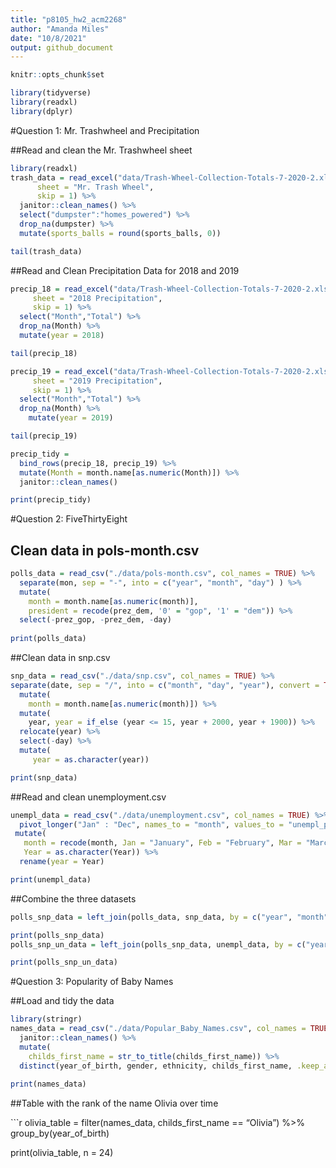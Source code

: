 ```yaml
---
title: "p8105_hw2_acm2268"
author: "Amanda Miles"
date: "10/8/2021"
output: github_document
---
```


```r
knitr::opts_chunk$set

library(tidyverse)
library(readxl)
library(dplyr)
```

#Question 1: Mr. Trashwheel and Precipitation

##Read and clean the Mr. Trashwheel sheet

```r

library(readxl)
trash_data = read_excel("data/Trash-Wheel-Collection-Totals-7-2020-2.xlsx",
      sheet = "Mr. Trash Wheel",
      skip = 1) %>%
  janitor::clean_names() %>%
  select("dumpster":"homes_powered") %>%
  drop_na(dumpster) %>%
  mutate(sports_balls = round(sports_balls, 0))

tail(trash_data)
```

##Read and Clean Precipitation Data for 2018 and 2019

```r
precip_18 = read_excel("data/Trash-Wheel-Collection-Totals-7-2020-2.xlsx",
     sheet = "2018 Precipitation",
     skip = 1) %>%
  select("Month","Total") %>%
  drop_na(Month) %>%
  mutate(year = 2018)

tail(precip_18)

precip_19 = read_excel("data/Trash-Wheel-Collection-Totals-7-2020-2.xlsx",
     sheet = "2019 Precipitation",
     skip = 1) %>%
  select("Month","Total") %>%
  drop_na(Month) %>%
    mutate(year = 2019)

tail(precip_19)

```

```r
precip_tidy = 
  bind_rows(precip_18, precip_19) %>%
  mutate(Month = month.name[as.numeric(Month)]) %>%
  janitor::clean_names()

print(precip_tidy)
```

#Question 2: FiveThirtyEight

## Clean data in pols-month.csv

```r

polls_data = read_csv("./data/pols-month.csv", col_names = TRUE) %>%
  separate(mon, sep = "-", into = c("year", "month", "day") ) %>%
  mutate(
    month = month.name[as.numeric(month)],
    president = recode(prez_dem, '0' = "gop", '1' = "dem")) %>%
  select(-prez_gop, -prez_dem, -day)
         
print(polls_data)
```

##Clean data in snp.csv

```r

snp_data = read_csv("./data/snp.csv", col_names = TRUE) %>%
separate(date, sep = "/", into = c("month", "day", "year"), convert = TRUE ) %>%
  mutate(
    month = month.name[as.numeric(month)]) %>%
  mutate(
    year, year = if_else (year <= 15, year + 2000, year + 1900)) %>%
  relocate(year) %>%
  select(-day) %>%
  mutate(
     year = as.character(year))

print(snp_data)
```

##Read and clean unemployment.csv

```r
unempl_data = read_csv("./data/unemployment.csv", col_names = TRUE) %>%
  pivot_longer("Jan" : "Dec", names_to = "month", values_to = "unempl_percent")%>%
 mutate(
   month = recode(month, Jan = "January", Feb = "February", Mar = "March", Apr = "April", Jun = "June", Jul = "July", Aug = "August", Sept = "September", Oct = "October", Nov = "November", Dec = "December"),
   Year = as.character(Year)) %>%
  rename(year = Year)

print(unempl_data)
```

##Combine the three datasets

```r

polls_snp_data = left_join(polls_data, snp_data, by = c("year", "month"))

print(polls_snp_data)                   
polls_snp_un_data = left_join(polls_snp_data, unempl_data, by = c("year", "month"))

print(polls_snp_un_data)    
```

#Question 3: Popularity of Baby Names

##Load and tidy the data

```r
library(stringr)
names_data = read_csv("./data/Popular_Baby_Names.csv", col_names = TRUE) %>%
  janitor::clean_names() %>%
  mutate(
    childs_first_name = str_to_title(childs_first_name)) %>%
  distinct(year_of_birth, gender, ethnicity, childs_first_name, .keep_all = TRUE)
         
print(names_data)
```

##Table with the rank of the name Olivia over time

```r

olivia_table = filter(names_data, childs_first_name == "Olivia") %>%
  group_by(year_of_birth)

print(olivia_table, n = 24)

